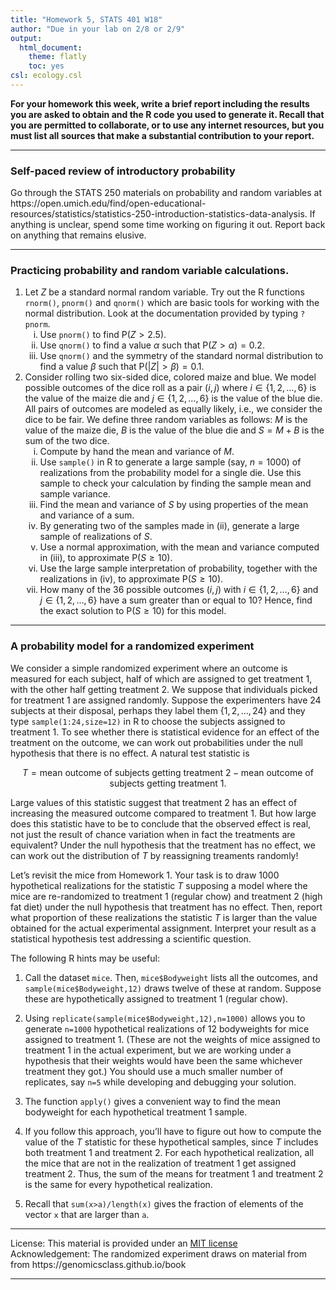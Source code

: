 ```yaml
---
title: "Homework 5, STATS 401 W18"
author: "Due in your lab on 2/8 or 2/9"
output:
  html_document:
    theme: flatly
    toc: yes
csl: ecology.csl
---
```


\newcommand\mat[1]{\mathbb{#1}}
\renewcommand\vec[1]{\boldsymbol{\mathrm{#1}}}
\newcommand\xtranspose{{\mbox{\tiny \textsc{t}}}}
\newcommand\transpose{{\scriptscriptstyle \mathrm{T}}}
\newcommand\prob{\mathrm{P}}

**For your homework this week, write a brief report including the results you are asked to obtain and the R code you used to generate it.
Recall that you are permitted to collaborate, or to use any internet resources, but you must list all sources that make a substantial contribution to your report.**

--------------

### Self-paced review of introductory probability

Go through the STATS 250 materials on probability and random variables at 
https://open.umich.edu/find/open-educational-resources/statistics/statistics-250-introduction-statistics-data-analysis.
If anything is unclear, spend some time working on figuring it out. 
Report back on anything that remains elusive.

-------------

### Practicing probability and random variable calculations.

1. Let $Z$ be a standard normal random variable. Try out the R functions `rnorm()`, `pnorm()` and `qnorm()` which are basic tools for working with the normal distribution. Look at the documentation provided by typing `?pnorm`.
    (i) Use `pnorm()` to find $\prob(Z>2.5)$.
    (ii) Use `qnorm()` to find a value $\alpha$ such that $\prob(Z>\alpha)=0.2$.
    (iii) Use `qnorm()` and the symmetry of the standard normal distribution to find a value $\beta$ such that $\prob(|Z|>\beta) = 0.1$.

2. Consider rolling two six-sided dice, colored maize and blue. We model possible outcomes of the dice roll as a pair $(i,j)$ where $i\in\{1,2,\dots,6\}$ is the value of the maize die and $j\in\{1,2,\dots,6\}$ is the value of the blue die. All pairs of outcomes are modeled as equally likely, i.e., we consider the dice to be fair. We define three random variables as follows: $M$ is the value of the maize die, $B$ is the value of the blue die and $S=M+B$ is the sum of the two dice.
    (i) Compute by hand the mean and variance of $M$.
    (ii) Use `sample()` in R to generate a large sample (say, $n=1000$) of realizations from the probability model for a single die. Use this sample to check your calculation by finding the sample mean and sample variance.
    (iii) Find the mean and variance of $S$ by using properties of the mean and variance of a sum.
    (iv) By generating two of the samples made in (ii), generate a large sample of realizations of $S$.
    (v) Use a normal approximation, with the mean and variance computed in (iii), to approximate $\prob(S\ge 10)$. 
    (vi) Use the large sample interpretation of probability, together with the realizations in (iv), to approximate $\prob(S\ge 10)$.
    (v)  How many of the 36 possible outcomes $(i,j)$ with  $i\in\{1,2,\dots,6\}$ and $j\in\{1,2,\dots,6\}$ have a sum greater than or equal to 10? Hence, find the exact solution to $\prob(S\ge 10)$ for this model.

---------------

### A probability model for a randomized experiment

We consider a simple randomized experiment where an outcome is measured for each subject, half of which are assigned to get treatment 1, with the other half getting treatment 2.
We suppose that individuals picked for treatment 1 are assigned randomly. 
Suppose the experimenters have 24 subjects at their disposal, perhaps they label them $\{1,2,\dots,24\}$ and they type `sample(1:24,size=12)` in R to choose the subjects assigned to treatment 1.
To see whether there is statistical evidence for an effect of the treatment on the outcome, we can work out probabilities under the null hypothesis that there is no effect.
A natural test statistic is 

$$T=\mbox{mean outcome of subjects getting treatment 2} - \mbox{mean outcome of subjects getting treatment 1}.$$

Large values of this statistic suggest that treatment 2 has an effect of increasing the measured outcome compared to treatment 1.
But how large does this statistic have to be to conclude that the observed effect is real, not just the result of chance variation when in fact the treatments are equivalent?
Under the null hypothesis that the treatment has no effect, we can work out the distribution of $T$ by reassigning treaments randomly! 

Let's revisit the mice from Homework 1. Your task is to draw 1000 hypothetical realizations for the statistic $T$ supposing a model where the mice are re-randomized to treatment 1 (regular chow) and treatment 2 (high fat diet) under the null hypothesis that treatment has no effect. Then, report what proportion of these realizations the statistic $T$ is larger than the value obtained for the actual experimental assignment. Interpret your result as a statistical hypothesis test addressing a scientific question.

The following R hints may be useful:

1. Call the dataset `mice`. Then, `mice$Bodyweight` lists all the outcomes, and `sample(mice$Bodyweight,12)` draws twelve of these at random. Suppose these are hypothetically assigned to treatment 1 (regular chow).

2. Using `replicate(sample(mice$Bodyweight,12),n=1000)` allows you to generate `n=1000` hypothetical realizations of 12 bodyweights for mice assigned to treatment 1. 
(These are not the weights of mice assigned to treatment 1 in the actual experiment, but we are working under a hypothesis that their weights would have been the same whichever treatment they got.)
You should use a much smaller number of replicates, say `n=5` while developing and debugging your solution.

3. The function `apply()` gives a convenient way to find the mean bodyweight for each hypothetical treatment 1 sample.

4. If you follow this approach, you'll have to figure out how to compute the value of the $T$ statistic for these hypothetical samples, since $T$ includes both treatment 1 and treatment 2. For each hypothetical realization, all the mice that are not in the realization of treatment 1 get assigned treatment 2. Thus, the sum of the means for treatment 1 and treatment 2 is the same for every hypothetical realization.

5. Recall that `sum(x>a)/length(x)` gives the fraction of elements of the vector `x` that are larger than `a`.

--------------


License: This material is provided under an [MIT license](https://ionides.github.io/401w18/LICENSE)<br>
Acknowledgement: The randomized experiment draws on material from from https://genomicsclass.github.io/book

------
